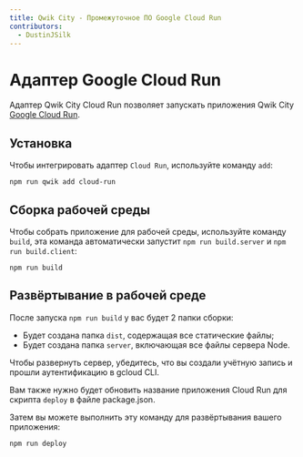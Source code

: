 ```yaml
---
title: Qwik City - Промежуточное ПО Google Cloud Run
contributors:
  - DustinJSilk
---
```


# Адаптер Google Cloud Run

Адаптер Qwik City Cloud Run позволяет запускать приложения Qwik City [Google Cloud Run](https://cloud.google.com/run).

## Установка

Чтобы интегрировать адаптер `Cloud Run`, используйте команду `add`:

```shell
npm run qwik add cloud-run
```

## Сборка рабочей среды

Чтобы собрать приложение для рабочей среды, используйте команду `build`, эта команда автоматически запустит `npm run build.server` и `npm run build.client`:

```shell
npm run build
```

## Развёртывание в рабочей среде

После запуска `npm run build` у вас будет 2 папки сборки:

- Будет создана папка `dist`, содержащая все статические файлы;
- Будет создана папка `server`, включающая все файлы сервера Node.

Чтобы развернуть сервер, убедитесь, что вы создали учётную запись и прошли аутентификацию в gcloud CLI.

Вам также нужно будет обновить название приложения Cloud Run для скрипта `deploy` в файле package.json.

Затем вы можете выполнить эту команду для развёртывания вашего приложения:

`npm run deploy`
